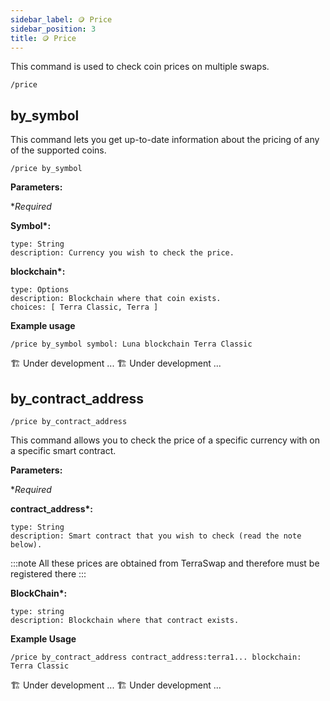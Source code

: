 ```yaml
---
sidebar_label: 🪙 Price
sidebar_position: 3
title: 🪙 Price
---
```


<!-- Imports -->


<!-- Documentation -->

This command is used to check coin prices on multiple swaps.

```
/price
```

## by_symbol

This command lets you get up-to-date information about the pricing of any of the supported coins.

```
/price by_symbol
```

<Tabs groupId="platforms">
<TabItem value="discord" label="Discord" default>

<p>
  <strong>Parameters:</strong>
</p>

\*_Required_

**Symbol\*:**

    type: String
    description: Currency you wish to check the price.

**blockchain\*:**

    type: Options
    description: Blockchain where that coin exists.
    choices: [ Terra Classic, Terra ]

**Example usage**

```
/price by_symbol symbol: Luna blockchain Terra Classic
```

</TabItem>

<TabItem value="telegram" label="Telegram">
  🏗️ Under development ...
</TabItem>

<TabItem value="Twitter" label="Twitter">
  🏗️ Under development ...
</TabItem>
</Tabs>

## by_contract_address

```
/price by_contract_address
```

This command allows you to check the price of a specific currency with on a specific smart contract.

<Tabs groupId="platforms">
<TabItem value="discord" label="Discord" default>

<p>
  <strong>Parameters:</strong>
</p>

\*_Required_

**contract_address\*:**

    type: String
    description: Smart contract that you wish to check (read the note below).

:::note
All these prices are obtained from TerraSwap and therefore must be registered there
:::

**BlockChain\*:**

    type: string
    description: Blockchain where that contract exists.

**Example Usage**

```
/price by_contract_address contract_address:terra1... blockchain: Terra Classic
```

</TabItem>

<TabItem value="telegram" label="Telegram">
  🏗️ Under development ...
</TabItem>

<TabItem value="Twitter" label="Twitter">
  🏗️ Under development ...
</TabItem>
</Tabs>
